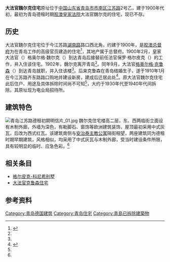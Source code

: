 {{Infobox building
| building_name       = 大法官魏尔克住宅
| image               = Villa Tsingtau.jpg
| image_size          = 
| caption             = 
| alternate_names     = 
| architectural_style = 
| location            = [[青岛市|青岛市]]
| address             = [[江苏路_(青岛)|江苏路]]2号乙
| current_tenants     = 
| start_date          = 约1900年
| completion_date     = 
| renovation_date     = 
| demolition_date     = 
| destruction_date    = 
| cost                = 
| height              = 
| floor_count         = 2层
| floor_area          = 
| owner               = 胶澳总督府
| architect           = 
| architecture_firm   = 
| developer           = 
| engineer            = 
}}
{{coord|36|3|48.5|N|120|19|17|E|type:landmark|display=title}}

'''大法官魏尔克住宅'''原址位于[[中国|中国]][[山东省|山东省]][[青岛市|青岛市]][[市南区|市南区]][[江苏路_(青岛)|江苏路]]2号乙，建于1900年代初，最初为青岛德租时期[[胶澳皇家法院|胶澳皇家法院]]大法官魏尔克的住宅，现已不存。

==历史==
大法官魏尔克住宅位于今江苏路[[湖南路_(青岛)|湖南路]]路口西北角，约建于1900年，是[[胶澳总督府|胶澳总督府]]为在青岛工作的高级官员建造的住宅<ref Name=ming>{{cite book|author=王栋|title=《青岛影像 1898-1928：明信片中的城市记忆》|year=2017|publisher=中国海洋大学出版社|location=青岛|isbn=978-7-5670-1113-7}}</ref>，其地产属于总督府。1900年2月，皇家大法官（{{lang|de|Kaiserlicher Oberrichter}}）格奥尔格·魏尔克（{{lang|de|Georg Wilke}}）到达青岛后接替前任法官保罗·格尔皮克（{{lang|de|Paul Gelpcke}}）的工作，并入住该住宅。1902年，魏尔克离开青岛<ref Name=ming/>。同年9月，大法官[[格奥尔格·克鲁森|格奥尔格·克鲁森]]（{{lang|de|Georg Crusen}}）到达青岛就职，并入住该楼<ref Name=ming/>。后来克鲁森在青岛结婚生子，遂于1910年1月在今江苏路齐东路路口购地并建设新房，建成后迁居此处<ref>{{cite web|url=http://epaper.qingdaonews.com/html/qdzb/20200506/qdzb1336487.html|title=江苏路27号：皇家大法官克鲁森的青岛往事|date=2020-05-06|author=王栋|newspaper=青岛早报}}</ref>。原大法官魏尔克住宅此后住户、用途及具体拆除时间尚不可知<ref Name=ming/>，大约于1930年代至1940年代间拆除。其原址现为电业局招待所。

==建筑特色==
[[File:青岛江苏路德租初期明信片_01.jpg|thumb]]
魏尔克住宅楼高二层，东、西两临街立面设有木制外廊，外墙为深色，有勒脚石、窗饰等欧洲建筑装饰，屋顶最初采用中式灰瓦，后改为西式红瓦。该建筑南侧与[[安治泰主教公寓|安治泰主教公寓]]隔街相望，两座建筑同为德租时期早期建筑，风格相似，均采用了中式灰瓦与木制外廊，受当时建设条件所限，具有较明显的临时、应急色彩。<ref Name=ming/>

==相关条目==
*[[格尔皮克-科尼希别墅|格尔皮克-科尼希别墅]]
*[[大法官克鲁森住宅|大法官克鲁森住宅]]

== 参考资料 ==
{{reflist}}

{{青岛德国建筑}}
[[Category:青岛德国建筑|Category:青岛德国建筑]]
[[Category:青岛住宅|Category:青岛住宅]]
[[Category:青島已拆除建築物|Category:青島已拆除建築物]]